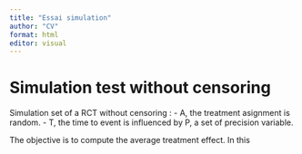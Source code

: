 ```yaml
---
title: "Essai simulation"
author: "CV"
format: html
editor: visual
---
```


# Simulation test without censoring 

Simulation set of a RCT without censoring : 
- A, the treatment asignment is random. 
- T, the time to event is influenced by P, a set of precision variable. 

The objective is to compute the average treatment effect. In this 

